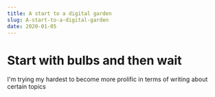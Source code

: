 ```yaml
---
title: A start to a digital garden
slug: A-start-to-a-digital-garden
date: 2020-01-05
---
```


# Start with bulbs and then wait

I'm trying my hardest to become more prolific in terms of writing about certain topics 